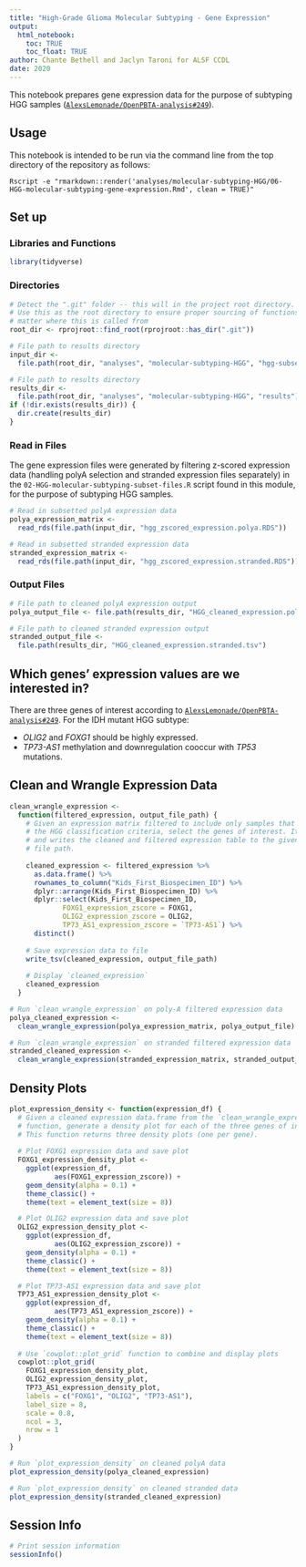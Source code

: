 ```yaml
---
title: "High-Grade Glioma Molecular Subtyping - Gene Expression"
output: 
  html_notebook:
    toc: TRUE
    toc_float: TRUE
author: Chante Bethell and Jaclyn Taroni for ALSF CCDL
date: 2020
---
```


This notebook prepares gene expression data for the purpose of subtyping HGG
samples ([`AlexsLemonade/OpenPBTA-analysis#249`](https://github.com/AlexsLemonade/OpenPBTA-analysis/issues/249)).

## Usage

This notebook is intended to be run via the command line from the top directory
of the repository as follows:

```
Rscript -e "rmarkdown::render('analyses/molecular-subtyping-HGG/06-HGG-molecular-subtyping-gene-expression.Rmd', clean = TRUE)"
```

## Set up

### Libraries and Functions

```r
library(tidyverse)
```

### Directories

```r
# Detect the ".git" folder -- this will in the project root directory.
# Use this as the root directory to ensure proper sourcing of functions no
# matter where this is called from
root_dir <- rprojroot::find_root(rprojroot::has_dir(".git"))

# File path to results directory
input_dir <-
  file.path(root_dir, "analyses", "molecular-subtyping-HGG", "hgg-subset")

# File path to results directory
results_dir <-
  file.path(root_dir, "analyses", "molecular-subtyping-HGG", "results")
if (!dir.exists(results_dir)) {
  dir.create(results_dir)
}
```

### Read in Files

The gene expression files were generated by filtering z-scored expression data
(handling polyA selection and stranded expression files separately) in the `02-HGG-molecular-subtyping-subset-files.R` script found in this module, for the
purpose of subtyping HGG samples.

```r
# Read in subsetted polyA expression data
polya_expression_matrix <-
  read_rds(file.path(input_dir, "hgg_zscored_expression.polya.RDS"))

# Read in subsetted stranded expression data
stranded_expression_matrix <-
  read_rds(file.path(input_dir, "hgg_zscored_expression.stranded.RDS"))
```

### Output Files

```r
# File path to cleaned polyA expression output
polya_output_file <- file.path(results_dir, "HGG_cleaned_expression.polya.tsv")

# File path to cleaned stranded expression output
stranded_output_file <-
  file.path(results_dir, "HGG_cleaned_expression.stranded.tsv")
```

## Which genes' expression values are we interested in?

There are three genes of interest according to [`AlexsLemonade/OpenPBTA-analysis#249`](https://github.com/AlexsLemonade/OpenPBTA-analysis/issues/249).
For the IDH mutant HGG subtype:

* _OLIG2_ and _FOXG1_ should be highly expressed.
* _TP73-AS1_ methylation and downregulation cooccur with _TP53_ mutations.

## Clean and Wrangle Expression Data

```r
clean_wrangle_expression <-
  function(filtered_expression, output_file_path) {
    # Given an expression matrix filtered to include only samples that meet
    # the HGG classification criteria, select the genes of interest. It displays
    # and writes the cleaned and filtered expression table to the given output
    # file path.
    
    cleaned_expression <- filtered_expression %>%
      as.data.frame() %>%
      rownames_to_column("Kids_First_Biospecimen_ID") %>%
      dplyr::arrange(Kids_First_Biospecimen_ID) %>%
      dplyr::select(Kids_First_Biospecimen_ID,
             FOXG1_expression_zscore = FOXG1,
             OLIG2_expression_zscore = OLIG2,
             TP73_AS1_expression_zscore = `TP73-AS1`) %>%
      distinct()
    
    # Save expression data to file
    write_tsv(cleaned_expression, output_file_path)
    
    # Display `cleaned_expression`
    cleaned_expression
  }

# Run `clean_wrangle_expression` on poly-A filtered expression data
polya_cleaned_expression <-
  clean_wrangle_expression(polya_expression_matrix, polya_output_file)

# Run `clean_wrangle_expression` on stranded filtered expression data
stranded_cleaned_expression <-
  clean_wrangle_expression(stranded_expression_matrix, stranded_output_file)
```

## Density Plots

```r
plot_expression_density <- function(expression_df) {
  # Given a cleaned expression data.frame from the `clean_wrangle_expression`
  # function, generate a density plot for each of the three genes of interest.
  # This function returns three density plots (one per gene).
  
  # Plot FOXG1 expression data and save plot
  FOXG1_expression_density_plot <-
    ggplot(expression_df,
           aes(FOXG1_expression_zscore)) +
    geom_density(alpha = 0.1) +
    theme_classic() +
    theme(text = element_text(size = 8))

  # Plot OLIG2 expression data and save plot
  OLIG2_expression_density_plot <-
    ggplot(expression_df,
           aes(OLIG2_expression_zscore)) +
    geom_density(alpha = 0.1) +
    theme_classic() +
    theme(text = element_text(size = 8))

  # Plot TP73-AS1 expression data and save plot
  TP73_AS1_expression_density_plot <-
    ggplot(expression_df,
           aes(TP73_AS1_expression_zscore)) +
    geom_density(alpha = 0.1) +
    theme_classic() +
    theme(text = element_text(size = 8))
  
  # Use `cowplot::plot_grid` function to combine and display plots
  cowplot::plot_grid(
    FOXG1_expression_density_plot,
    OLIG2_expression_density_plot,
    TP73_AS1_expression_density_plot,
    labels = c("FOXG1", "OLIG2", "TP73-AS1"),
    label_size = 8,
    scale = 0.8,
    ncol = 3,
    nrow = 1
  )
}

# Run `plot_expression_density` on cleaned polyA data
plot_expression_density(polya_cleaned_expression)

# Run `plot_expression_density` on cleaned stranded data
plot_expression_density(stranded_cleaned_expression)
```

## Session Info

```r
# Print session information
sessionInfo()
```
